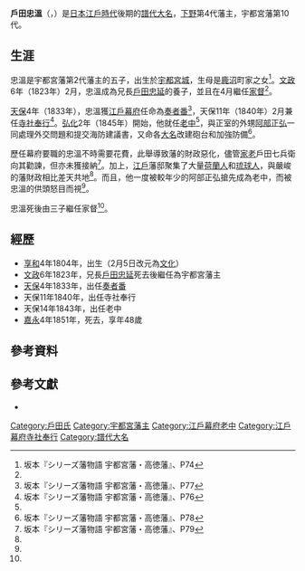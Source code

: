 {{Infobox officeholder 
| name= 戶田忠溫
| image= 
| caption=

| order={{link-ja|宇都宮藩|宇都宮藩}}藩主
| term_start=1823年
| term_end=1851年
| predecessor= [[戶田忠延|戶田忠延]]
| successor= {{link-ja|戶田忠明|戸田忠明}}

| order1=[[江戶幕府|江戶幕府]][[老中|老中]]
| term_start1=1843年
| term_end1=1851年
| predecessor1= 
| successor1= 

| order2=[[寺社奉行|寺社奉行]]
| term_start2=1840年
| term_end2=1843年
| predecessor2= 
| successor2= 

| birth_date={{birth date|1804|2|26}}<br>（[[享和|享和]]4年1月16日）
| birth_place= 日本[[下野國|下野國]][[宇都宮城|宇都宮城]]（現[[栃木縣|栃木縣]][[宇都宮市|宇都宮市]]內）
| death_date={{death date and age|1851|8|22|1804|2|26}}<br>（[[嘉永|嘉永]]4年7月26日）
| death_place= 
| module  = {{日本武士|child=yes
|時代= [[江戶時代|江戶時代]]後期
|幼名= 鐵之丞
|改名= 
|别名= 
|諡号= 
|神号= 
|戒名= 
|洗禮名= 
|墓所= 
|朝廷官位= [[從四位|從四位]]下[[日向國|日向守]]、[[山城國|山城守]]、[[侍從|侍從]]
|幕府職位= [[江戶幕府|江戶幕府]][[奏者番|奏者番]]、[[寺社奉行|寺社奉行]]、[[老中|老中]]
|主君= 
|藩= [[下野國|下野]]{{Link-ja|宇都宮藩|宇都宮藩}}主
|氏族= {{Link-ja|戶田氏|戸田氏}}
|父母= 父：{{Link-ja|戶田忠翰|戸田忠翰}}
|養父= [[戶田忠延|戶田忠延]]
|養母=
|兄= 戶田忠延、岡部忠直
|姐= 龜都（{{Link-ja|松平親明|松平親明}}正室）、光（{{Link-ja|本多正意|本多正意}}正室）、{{Link-ja|分部光邦|分部光邦}}正室、朝（{{Link-ja|織田信美|織田信美}}正室）、鑑（{{Link-ja|牧野以成|牧野以成}}繼室）
|妹= 恭（戶田忠偲正室）
|正室= [[阿部正精|阿部正精]]之女
|繼室= [[水野忠邦|水野忠邦]]養女（{{Link-ja|石川總佐|石川総佐}}之女）
|側室= 
|子= {{Link-ja|戶田忠明|戸田忠明}}、{{Link-ja|戶田忠文|戸田忠文}}、{{Link-ja|戶田忠恕|戸田忠恕}}
|女= {{Link-ja|有馬道純|有馬道純}}正室、{{Link-ja|水野忠幹 (紀伊新宮藩主)|水野忠幹 (紀伊新宮藩主)|水野忠幹}}繼室（{{Link-ja|水野忠精|水野忠精}}養女）、[[內藤賴直|內藤賴直]]正室、有馬道純繼室、{{Link-ja|秋元禮朝|秋元礼朝}}正室、淑子（{{Link-ja|戶田忠友|戸田忠友}}正室，{{Link-ja|戶田忠至|戸田忠至}}養女）、惠美榮（{{Link-ja|大關增昭|大関増昭}}正室）
|養子= 
|養女= 
 }}
}}
'''戶田忠溫'''（{{jpn|j=戸田 忠温|hg=とだ ただはる|rm=Toda Tadaharu}}，{{bd|1804年|2月26日|1851年|8月22日|catIdx=Toda Tadaharu}}）是[[日本|日本]][[江戶時代|江戶時代]]後期的[[譜代大名|譜代大名]]，[[下野國|下野]]{{Link-ja|宇都宮藩|宇都宮藩}}第4代藩主，宇都宮藩{{Link-ja|戶田氏|戸田氏}}第10代。

== 生涯 ==
忠溫是宇都宮藩第2代藩主{{Link-ja|戶田忠翰|戸田忠翰}}的五子，出生於[[宇都宮城|宇都宮城]]，生母是[[鹿沼市|鹿沼]]町家之女<ref name="宇都宮・高徳藩74">坂本『シリーズ藩物語 宇都宮藩・高徳藩』、P74</ref>。[[文政|文政]]6年（1823年）2月，忠溫成為兄長[[戶田忠延|戶田忠延]]的養子，並且在4月繼任[[家督|家督]]<ref name="宇都宮・高徳藩74"/>。

[[天保_(日本)|天保]]4年（1833年），忠溫獲[[江戶幕府|江戶幕府]]任命為[[奏者番|奏者番]]<ref name="宇都宮・高徳藩77">坂本『シリーズ藩物語 宇都宮藩・高徳藩』、P77</ref>，天保11年（1840年）2月兼任[[寺社奉行|寺社奉行]]<ref name="宇都宮・高徳藩76">坂本『シリーズ藩物語 宇都宮藩・高徳藩』、P76</ref>。[[弘化|弘化]]2年（1845年）開始，他就任[[老中|老中]]<ref name="宇都宮・高徳藩77"/>，與正室的外甥[[阿部正弘|阿部正弘]]一同處理外交問題和提交海防建議書，又命各[[大名_(稱謂)|大名]]改建砲台和加強防備<ref name="宇都宮・高徳藩78">坂本『シリーズ藩物語 宇都宮藩・高徳藩』、P78</ref>。

歷任幕府要職的忠溫不時需要花費，此舉導致藩的財政惡化，儘管[[家老|家老]]戶田七兵衛向其勸諫，但亦未獲接納<ref name="宇都宮・高徳藩79">坂本『シリーズ藩物語 宇都宮藩・高徳藩』、P79</ref>。加上，[[江戶|江戶]]藩邸聚集了大量[[荷蘭人|荷蘭人]]和[[琉球人|琉球人]]，與嚴峻的藩財政相比差天共地<ref name="宇都宮・高徳藩79"/>。而且，他一度被較年少的阿部正弘搶先成為老中，而被忠溫的供頭怒目而視<ref name="宇都宮・高徳藩78"/>。

忠溫死後由三子{{Link-ja|戶田忠明|戸田忠明}}繼任家督<ref name="宇都宮・高徳藩78"/>。

== 經歷 ==
* [[享和|享和]]4年1804年，出生（2月5日改元為[[文化_(年號)|文化]]）
* [[文政|文政]]6年1823年，兄長[[戶田忠延|戶田忠延]]死去後繼任為宇都宮藩主
* [[天保_(日本)|天保]]4年1833年，出任[[奏者番|奏者番]]
* 天保11年1840年，出任寺社奉行
* 天保14年1843年，出任老中
* [[嘉永|嘉永]]4年1851年，死去，享年48歲

== 參考資料 ==
{{reflist}}

== 參考文獻 ==
* {{Cite book|author=坂本俊夫|script-title=ja:宇都宮藩・高徳藩|series=シリーズ藩物語|publisher={{Link-ja|現代書館|現代書館}}|date=2011年9月|isbn=978-4768471289}}

{{宇都宮藩主|戶田家|4代|1823年 - 1851年}}
{{DEFAULTSORT:Toda Tadaharu}}
[[Category:戶田氏|Category:戶田氏]]
[[Category:宇都宮藩主|Category:宇都宮藩主]]
[[Category:江戶幕府老中|Category:江戶幕府老中]]
[[Category:江戶幕府寺社奉行|Category:江戶幕府寺社奉行]]
[[Category:譜代大名|Category:譜代大名]]